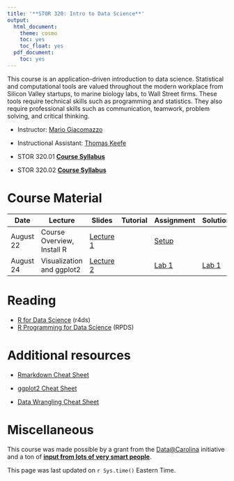 ```yaml
---
title: '**STOR 320: Intro to Data Science**'
output:
  html_document:
    theme: cosmo
    toc: yes
    toc_float: yes
  pdf_document:
    toc: yes
---
```



This course is an application-driven introduction to data science. Statistical and computational tools are valued throughout the modern workplace from Silicon Valley startups, to marine biology labs, to Wall Street firms. These tools require technical skills such as programming and statistics. They also require professional skills such as communication, teamwork, problem solving, and critical thinking.


- Instructor: [Mario Giacomazzo](http://www.supermariogiacomazzo.com/)

- Instructional Assistant: [Thomas Keefe](http://stat-or.unc.edu/people/graduate-students-department)

- STOR 320.01 **[Course Syllabus](https://drive.google.com/file/d/1J4SmWeiOrxTWhPXM9CVXpI8KEGFwe7Fe/view?usp=sharing)**

- STOR 320.02 **[Course Syllabus](https://drive.google.com/file/d/1NVOiTKvoTE6qKbqz7uE_NkLUTgE3quCP/view?usp=sharing
)**

# **Course Material**


| Date | Lecture | Slides | Tutorial | Assignment | Solutions|
|------|--------|-------|-------|-------|-------|
|August 22 |Course Overview, Install R | [Lecture 1](https://www.dropbox.com/s/onli0k3vl1v6bmu/STOR%20320%20Lecture%201%2008-23-17.pptx?dl=0) || [Setup](http://rpubs.com/redrobincl/299923)|||
|August 24 |Visualization and ggplot2 | [Lecture 2](https://www.dropbox.com/s/3kewdkom4r7ht5e/STOR%20320%20Lecture%202%2008-25-17.pptx?dl=0) || [Lab 1](http://rpubs.com/redrobincl/301780)|[Lab 1]()|
<!-- |August 28 | ggplot Wrap-up and Workflow Basics| [Lecture 3](https://www.dropbox.com/s/403yr1vxniw7ave/STOR%20320%20Lecture%203%2008-28-17.pptx?dl=0) | [Reading for 8-28](http://rpubs.com/redrobincl/302494)| -->
<!-- |August 30 | Data Transformations with Dplyr| [Lecture 4](https://www.dropbox.com/s/2so7c7nr4pc9cwb/STOR%20320%20Lecture%204%2008-30-17.pptx?dl=0) | [Homework for 8-30](http://rpubs.com/redrobincl/302710)| -->
<!-- |Sept. 1 | Data Transformations with Dplyr| [Class Activity](https://www.dropbox.com/s/knonga5b5dzlu0h/STOR%20320%20%E2%80%93%20Class%20Activity%20090117.docx?dl=0) | [Homework for Sept 1](http://rpubs.com/redrobincl/303670)| -->
<!-- |Sept. 6 | Data Transformations with Dplyr| [Still Lecture 4 ](https://www.dropbox.com/s/2so7c7nr4pc9cwb/STOR%20320%20Lecture%204%2008-30-17.pptx?dl=0) | [Homework for Sept 6](http://rpubs.com/redrobincl/303670)| -->
<!-- |Sept. 8 | Workflow - Scripts, RMarkdown| [Lecture 5 ](https://www.dropbox.com/s/qzprzcyllm481mz/STOR%20320%20Lecture%204%2008-30-17.pptx?dl=0) | [Data Analysis 1](http://rpubs.com/redrobincl/305377)| -->
<!-- |Sept. 11 | Exploratory Data Analysis| [Lecture 6 ](https://www.dropbox.com/s/6vjlvmvi39v79oj/STOR%20320%20Lecture%206%2009-14-17.pptx?dl=0) | | -->
<!-- |Sept. 13 | Exploratory Data Analysis| [Lecture 7 ](https://www.dropbox.com/s/wmvimtcx3y35l8k/STOR%20320%20Lecture%207%2009-13-17.pptx?dl=0) |[Homework](http://rpubs.com/redrobincl/307274) | -->
<!-- |Sept. 15 | Tibbles and R Projects| [Class Activity ](http://rpubs.com/redrobincl/307978) |[Activity as .rmd](https://www.dropbox.com/s/h5huqubm36052bo/September%2015%20Class%20activity.Rmd?dl=0) | -->
<!-- |Sept. 18 | Importing Data| [Lecture 9 ](https://www.dropbox.com/s/gsscenxrw4ken4c/STOR%20320%20Lecture%209%2009-18-17.pptx?dl=0) |[heights.csv](https://www.dropbox.com/s/bjvbfman7i7qhu2/heights.csv?dl=0) | -->
<!-- |Sept. 20 | Tidy Data| [Lecture 10 ](https://www.dropbox.com/s/hqjoiosey01jibs/STOR%20320%20Lecture%2010%2009-20-17.pptx?dl=0) |[MOMA_art.csv](https://drive.google.com/open?id=0B2lwGKhIFjYYb0NMSF92dTVGQ3c)  [MOMA_artists.csv](https://drive.google.com/open?id=0B2lwGKhIFjYYRktDeWtvWHcta3M) | -->
<!-- |Sept. 22 | Tidy Data [Lecture 11 ](https://idc9.github.io/stor390/slides/joins.pdf) |[Joins Homework](https://www.dropbox.com/s/6ew8e0jud3tabsq/joins_lab.Rmd?dl=0) | -->
<!-- |Sept. 25 | Tidy Data - Wrap-up| [Lecture 10 Redux ](https://www.dropbox.com/s/hqjoiosey01jibs/STOR%20320%20Lecture%2010%2009-20-17.pptx?dl=0) |[HW Due Weds.](https://www.dropbox.com/s/6vw4oo6v0cd7zgw/Homework%20Assigned%20Sept%2025%20.Rmd?dl=0) [Script last class](https://www.dropbox.com/s/37dk92fqnkagnq1/Commands_from_Wed_920.R?dl=0)|  -->
<!-- |Sept. 27 | Owning Strings| [Notes ](https://www.dropbox.com/s/43iu67q9iy08x1w/Regex_notes.Rmd?dl=0) |[Slides_______](https://www.dropbox.com/s/2o87qjlm9t2qwew/regex_slides.html?dl=0)     [HW for Friday](http://rpubs.com/redrobincl/312852)|  -->
<!-- |Sept. 29 | Owning Strings| [Slides as Rmd](https://www.dropbox.com/s/b7pdmt2cvlhyo9f/regex_slides.Rmd?dl=0) |[Data Analysis 2](http://rpubs.com/redrobincl/313107)| -->
<!-- |Oct. 2 | Factors| [Slides Lecture 12 ](https://www.dropbox.com/s/3c8naqpeky1yaxk/STOR%20320%20Lecture%2012%2010-02-17.pptx?dl=0) ||  -->
<!-- |Oct. 4 | Programming and Vectors| [Notes L13](http://rpubs.com/redrobincl/314665) |[Slides](http://rpubs.com/redrobincl/315843)| -->
<!-- |Oct. 6 | Programming Lab| [Lab](http://rpubs.com/redrobincl/315815) || -->
<!-- |Oct. 9 | Lists and Loops| [Slides](https://www.dropbox.com/s/d3tvv925un6adla/STOR%20320%20Lecture%2014%2010-09-17.pptx?dl=0) |[HW](https://www.dropbox.com/s/vpebg17uampf706/HW%20for%20Lecture%2014.pptx?dl=0)| -->
<!-- |Oct. 11 | Lists and Loops|[Slides](https://www.dropbox.com/s/d3tvv925un6adla/STOR%20320%20Lecture%2014%2010-09-17.pptx?dl=0) |[Loops HW](http://rpubs.com/redrobincl/316969)| -->
<!-- |Oct. 13 | Intro to Models|[Slides](https://www.dropbox.com/s/svh1yb2cvkgwdz0/STOR%20320%20Lecture%2015%2010-13-17.pptx?dl=0) |[Reading](http://rpubs.com/redrobincl/318157)| -->
<!-- |Oct. 16 | Intro to Models|[Slides](https://www.dropbox.com/s/svh1yb2cvkgwdz0/STOR%20320%20Lecture%2015%2010-13-17.pptx?dl=0) |[HW Due 10-23](http://rpubs.com/redrobincl/319124)| -->
<!-- |Oct. 23 | Intro to Shiny|[Shiny Notes](http://rpubs.com/redrobincl/321857) [Shiny Rmd](https://www.dropbox.com/s/6ndqep5kresuolo/shiny.Rmd?dl=0) |[Apps for Class](https://www.dropbox.com/s/ba3zzm8sny8tuge/beer2burpees.zip?dl=0)| -->
<!-- |Oct. 25 | Data Ethics|[Lecture](https://drive.google.com/open?id=0B2lwGKhIFjYYbVhrcUE5TnJzYTQ)|[data privacy](http://erichorvitz.com/data_privacy_greater_good.pdf)   [_____NYT Uber](https://www.nytimes.com/2017/04/24/technology/personal-data-firm-slice-unroll-me-backlash-uber.html?hp&action=click&pgtype=Homepage&clickSource=story-heading&module=second-column-region&region=top-news&WT.nav=top-news&_r=0) [Oneill Big Data](https://qz.com/819245/data-scientist-cathy-oneil-on-the-cold-destructiveness-of-big-data/)| -->
<!-- |Oct. 27 | Visualizing Models|[Lecture](https://www.dropbox.com/s/6ut8ki4eynur9ui/STOR%20320%20Lecture%2018%2010-27-17.pptx?dl=0)|[Final Proj Gps](https://www.dropbox.com/s/ukmsxet3gcfkdtl/Final%20Project%20Groups.xls?dl=0) [Final Project](https://www.dropbox.com/s/8i8u8tvla68stpm/description.Rmd?dl=0)|  -->
<!-- |Oct. 30 | Visualizing Models|[Lecture](https://www.dropbox.com/s/6ut8ki4eynur9ui/STOR%20320%20Lecture%2018%2010-27-17.pptx?dl=0)|| -->
<!-- |Nov. 01 | Interaction|[Commands](https://www.dropbox.com/s/ogtcr2e2k4wgfxk/Class%20Commands%20to%20Start%2011-1-17.R?dl=0)|[Homework](http://rpubs.com/redrobincl/325417)| -->
<!-- |Nov. 03 | Interaction (ctd)|[Lecture](https://www.dropbox.com/s/a3uwyj0tsiulq0d/STOR%20320%20Lecture%2018%2011-3-17.pptx?dl=0)|| -->
<!-- |Nov. 06 | Modeling Real Data  |[Activity](https://www.dropbox.com/s/jovc3qvihsbrjnh/STOR%20320%20%E2%80%93%20Diamond%20Activity%20110517.docx?dl=0)|| -->
<!-- |Nov. 10 | Predictive Modeling |[Lecture](https://www.dropbox.com/s/gjnryjbicguu6vt/predictive_modeling.Rmd?dl=0)|[Project Exp An](https://www.dropbox.com/s/q1kzmyvbghvycq2/exploratory_analysis.Rmd?dl=0) [Data Analysis 3](https://www.dropbox.com/s/u50jdu4bsltiy9d/bike_sharing.Rmd?dl=0)| -->
<!-- |Nov. 13 | Get an A on the Project |[Lecture](https://www.dropbox.com/s/0umu2lhlh8gp7u2/communication.key?dl=0)|[Lecture as ppt](https://www.dropbox.com/s/qvupk35xpdj7vo2/communication.pptx?dl=0)| -->
<!-- |Nov. 15 | Classification |[Slides](https://www.dropbox.com/s/vhe5qmad23aawab/slides_classification_md_knn.Rmd?dl=0)|[Everything](https://www.dropbox.com/s/n0qobdswnsrvmse/classification.zip?dl=0)| -->
<!-- |Nov. 20 | Donner Destiny |[Slides](https://www.dropbox.com/s/v5240dew6iif2n7/Donner_Party.Rmd?dl=0)|[Classification Folder   ](https://www.dropbox.com/s/z8ao35ggv2yp2af/classification.zip?dl=0)   [Classification Activity](https://www.dropbox.com/s/d59z1uw6xtzuykr/STOR%20320%20%E2%80%93%20Classification%20Activity%20112017.docx?dl=0)| -->
<!-- |Dec. 4 | Project Presentations and Donners |[Surveys](https://www.dropbox.com/s/eio7oxuyz5n5qsv/Survey%20Links%20for%20Presentations%2012-04-17.docx?dl=0)|[Donner_Modified](https://www.dropbox.com/s/8j7wgalok1f61j5/Donner_Party_update.Rmd?dl=0)  | -->
<!-- |Dec. 4 | Project Presentations and Donners |[Surveys for Exam Day](https://www.dropbox.com/s/heden10bejim063/Survey%20Links%20for%20Presentations%2012-15-17.docx?dl=0)|| -->



# **Reading**

- [R for Data Science](http://r4ds.had.co.nz/) (r4ds)
- [R Programming for Data Science](https://leanpub.com/rprogramming) (RPDS)


# **Additional resources**

- [Rmarkdown Cheat Sheet](https://www.rstudio.com/wp-content/uploads/2016/03/rmarkdown-cheatsheet-2.0.pdf)

- [ggplot2 Cheat Sheet](https://www.rstudio.com/wp-content/uploads/2016/03/rmarkdown-cheatsheet-2.0.pdf)

- [Data Wrangling Cheat Sheet](https://www.rstudio.com/wp-content/uploads/2015/02/data-wrangling-cheatsheet.pdf)

# **Miscellaneous**

This course was made possible by a grant from the [Data@Carolina](http://data.web.unc.edu/) initiative and a ton of [**input from lots of very smart people**](https://docs.google.com/document/d/1EAIiex92oKphCeBAtmJ9NOyKti76QDsC5lz7vbL7Gwo/edit).

This page was last updated on `r Sys.time()` Eastern Time.

